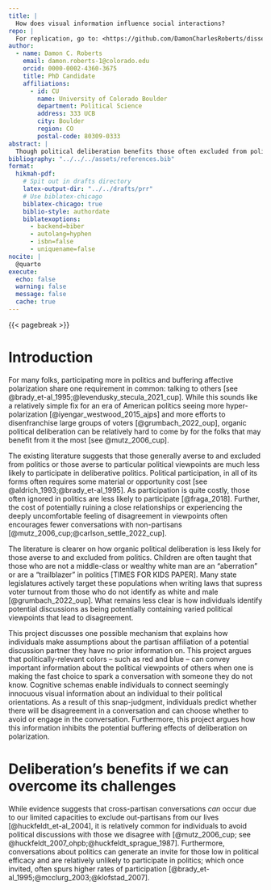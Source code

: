 ```yaml
---
title: |
  How does visual information influence social interactions?
repo: |
  For replication, go to: <https://github.com/DamonCharlesRoberts/dissertation>.
author:
  - name: Damon C. Roberts
    email: damon.roberts-1@colorado.edu
    orcid: 0000-0002-4360-3675
    title: PhD Candidate
    affiliations:
      - id: CU
        name: University of Colorado Boulder
        department: Political Science
        address: 333 UCB
        city: Boulder
        region: CO 
        postal-code: 80309-0333
abstract: |
  Though political deliberation benefits those often excluded from politics, many individuals avoid such situations in an age of hyper-partisanship and affective polarization. Existing literature on this topic argue that individuals often seek to avoid uncomfortable situations that are caused by disagreement about politics. The outcomes of such motivations are often thought to increase affective polarization and to have negative participatory impacts for those who are often excluded or feel unwelcome in politics. Much of this work assumes that people know the partisanship of potential discussion partners and avoid those who are known to be out-partisans. For those that are strangers, we often can rely on cultural stereotypes of the other party to help us assume the partisanship of this potential discussion partner. This project argues that even more simple visual information can and is used by individuals to decide whether or not to engage in a discussion with another and can shape the outcomes of a conversation. It lays out a cognitive mechanism explaining how individuals make decisions to engage in a conversation and the limits by which deliberation may buffer political polarization.
bibliography: "../../../assets/references.bib"
format:
  hikmah-pdf:
    # Spit out in drafts directory
    latex-output-dir: "../../drafts/prr"
    # Use biblatex-chicago
    biblatex-chicago: true
    biblio-style: authordate
    biblatexoptions: 
      - backend=biber
      - autolang=hyphen
      - isbn=false
      - uniquename=false
nocite: |
  @quarto
execute:
  echo: false
  warning: false
  message: false
  cache: true
---
```


{{< pagebreak >}}

# Introduction

For many folks, participating more in politics and buffering affective polarization share one requirement in common: talking to others [see @brady_et-al_1995;@levendusky_stecula_2021_cup]. While this sounds like a relatively simple fix for an era of American politics seeing more hyper-polarization [@iyengar_westwood_2015_ajps] and more efforts to disenfranchise large groups of voters [@grumbach_2022_oup], organic political deliberation can be relatively hard to come by for the folks that may benefit from it the most [see @mutz_2006_cup].

The existing literature suggests that those generally averse to and excluded from politics or those averse to particular political viewpoints are much less likely to participate in deliberative politics. Political participation, in all of its forms often requires some material or opportunity cost [see @aldrich_1993;@brady_et-al_1995]. As participation is quite costly, those often ignored in politics are less likely to participate [@fraga_2018]. Further, the cost of potentially ruining a close relationships or experiencing the deeply uncomfortable feeling of disagreement in viewpoints often encourages fewer conversations with non-partisans [@mutz_2006_cup;@carlson_settle_2022_cup].

The literature is clearer on how organic political deliberation is less likely for those averse to and excluded from politics. Children are often taught that those who are not a middle-class or wealthy white man are an "aberration" or are a "trailblazer" in politics [TIMES FOR KIDS PAPER]. Many state legislatures actively target these populations when writing laws that supress voter turnout from those who do not identify as white and male [@grumbach_2022_oup]. What remains less clear is how individuals identify potential discussions as being potentially containing varied political viewpoints that lead to disagreement.

This project discusses one possible mechanism that explains how individuals make assumptions about the partisan affiliation of a potential discussion partner they have no prior information on. This project argues that politically-relevant colors -- such as red and blue -- can convey important information about the political viewpoints of others when one is making the fast choice to spark a conversation with someone they do not know. Cognitive schemas enable individuals to connect seemingly innocuous visual information about an individual to their political orientations. As a result of this snap-judgment, individuals predict whether there will be disagreement in a conversation and can choose whether to avoid or engage in the conversation. Furthermore, this project argues how this information inhibits the potential buffering effects of deliberation on polarization.

# Deliberation's benefits if we can overcome its challenges

While evidence suggests that cross-partisan conversations *can* occur due to our limited capacities to exclude out-partisans from our lives [@huckfeldt_et-al_2004], it is relatively common for individuals to avoid political discussions with those we disagree with [@mutz_2006_cup; see @huckfeldt_2007_ohpb;@huckfeldt_sprague_1987]. Furthermore, conversations about politics can generate an invite for those low in political efficacy and are relatively unlikely to participate in politics; which once invited, often spurs higher rates of participation [@brady_et-al_1995;@mcclurg_2003;@klofstad_2007].